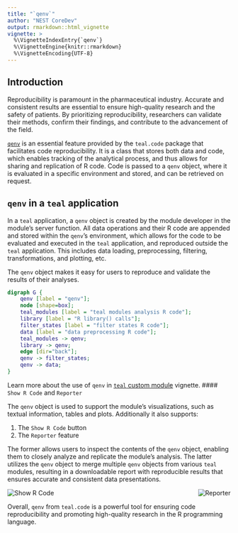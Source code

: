 ```yaml
---
title: "`qenv`"
author: "NEST CoreDev"
output: rmarkdown::html_vignette
vignette: >
  %\VignetteIndexEntry{`qenv`}
  %\VignetteEngine{knitr::rmarkdown}
  %\VignetteEncoding{UTF-8}
---
```


## Introduction

Reproducibility is paramount in the pharmaceutical industry.
Accurate and consistent results are essential to ensure high-quality research and the safety of patients.
By prioritizing reproducibility, researchers can validate their methods, confirm their findings, and contribute to the advancement of the field.

[`qenv`](https://insightsengineering.github.io/teal.code/latest-tag/articles/qenv.html) is an essential feature provided by the `teal.code` package that facilitates code reproducibility.
It is a class that stores both data and code, which enables tracking of the analytical process, and thus allows for sharing and replication of R code.
Code is passed to a `qenv` object, where it is evaluated in a specific environment and stored, and can be retrieved on request.

## `qenv` in a `teal` application

In a `teal` application, a `qenv` object is created by the module developer in the module's server function. All data operations and their R code are appended and stored within the `qenv`'s environment, which allows for the code to be evaluated and executed in the `teal` application, and reproduced outside the `teal` application. This includes data loading, preprocessing, filtering, transformations, and plotting, etc.

The `qenv` object makes it easy for users to reproduce and validate the results of their analyses.

```dot
digraph G {
    qenv [label = "qenv"];
    node [shape=box];
    teal_modules [label = "teal modules analysis R code"];
    library [label = "R library() calls"];
    filter_states [label = "filter states R code"];
    data [label = "data preprocessing R code"];
    teal_modules -> qenv;
    library -> qenv;
    edge [dir="back"];
    qenv -> filter_states;
    qenv -> data;
}
```

Learn more about the use of `qenv` in [`teal` custom module](https://insightsengineering.github.io/teal/main/articles/creating-custom-modules.html) vignette.
#### `Show R Code` and `Reporter`

The `qenv` object is used to support the module's visualizations, such as textual information, tables and plots. Additionally it also supports:

1. The `Show R Code` button
1. The `Reporter` feature

The former allows users to inspect the contents of the `qenv` object, enabling them to closely analyze and replicate the module's analysis.
The latter utilizes the `qenv` object to merge multiple `qenv` objects from various `teal` modules, resulting in a downloadable report with reproducible results that ensures accurate and consistent data presentations.

<a href="../../reference/figures/showrcode.jpg" target="_blank">
  <img title="Show R Code" src="../../man/figures/showrcode.jpg" align="left" style="max-width: 48%;"/>
</a>

<a href="./reporter.jpg" target="_blank">
  <img title="Reporter" src="./reporter.jpg" align="right" style="max-width: 48%;"/>
</a>

<div style="clear: both;"></div>

Overall, `qenv` from `teal.code` is a powerful tool for ensuring code reproducibility and promoting high-quality research in the R programming language.
